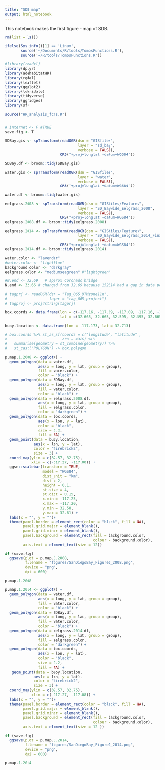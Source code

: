 ```yaml
---
title: "SDB map"
output: html_notebook
---
```


This notebook makes the first figure - map of SDB. 

```r
rm(list = ls())

ifelse(Sys.info()[1] == 'Linux',
       source('~/Documents/R/tools/TomosFunctions.R'),
       source('~/R/tools/TomosFunctions.R'))

#library(readxl)
library(dplyr)
library(adehabitatHR)
library(rgdal)
library(leaflet) 
library(ggplot2)
library(lubridate)
library(tidyverse)
library(ggridges)
library(sf)

source("HR_analysis_fcns.R")


# internet <- F #TRUE
save.fig <- T

SDBay.gis <- spTransform(readOGR(dsn = "GISfiles",
                                 layer = "sd_bay",
                                 verbose = FALSE),
                         CRS("+proj=longlat +datum=WGS84"))

SDBay.df <- broom::tidy(SDBay.gis)

water.gis <- spTransform(readOGR(dsn = "GISfiles",
                                 layer = "water",
                                 verbose = FALSE),
                         CRS("+proj=longlat +datum=WGS84"))

water.df <- broom::tidy(water.gis)

eelgrass.2008 <- spTransform(readOGR(dsn = "GISfiles/Features",
                                 layer = "SD_Baywide_Eelgrass_2008",
                                 verbose = FALSE),
                         CRS("+proj=longlat +datum=WGS84"))
eelgrass.2008.df <- broom::tidy(eelgrass.2008)

eelgrass.2014 <- spTransform(readOGR(dsn = "GISfiles/Features",
                                 layer = "SD_Baywide_Eelgrass_2014_Final",
                                 verbose = FALSE),
                         CRS("+proj=longlat +datum=WGS84"))
eelgrass.2014.df <- broom::tidy(eelgrass.2014)

water.color <- "lavender"
#water.color <- "lightblue"
background.color <- "darkgray"
eelgrass.color <- "mediumseagreen" #"lightgreen"

#N.end <- 32.69   # approx Coronado bridge
N.end <- 32.66 # changed from 32.69 because 152314 had a gap in data points between ~32.65 and ~32.66 - seems like there was a different behavior south and north of 32.66
```


```r

# tagprj <- readOGR(dsn = "Tag_065_UTMzone11n", 
#                   layer = "tag_065_project")
# tagproj <- proj4string(tagprj)

box.coords <- data.frame(lon = c(-117.16, -117.09, -117.09, -117.16, -117.16),
                         lat = c(32.665, 32.665, 32.595, 32.595, 32.665))

buoy.location <- data.frame(lon = -117.173, lat = 32.713)

# box.coords %>% st_as_sf(coords = c("longitude", "latitude"),
#                         crs = 4326) %>%
#   summarise(geometry = st_combine(geometry)) %>%
#   st_cast("POLYGON") -> box.polygon

p.map.1.2008 <- ggplot() + 
  geom_polygon(data = water.df,
               aes(x = long, y = lat, group = group),
               fill = water.color,
               color = "black") +
  geom_polygon(data = SDBay.df,
               aes(x = long, y = lat, group = group),
               fill = water.color,
               color = "black") +
  geom_polygon(data = eelgrass.2008.df,
               aes(x = long, y = lat, group = group),
               fill = eelgrass.color,
               color = "darkgreen") +
  geom_polygon(data = box.coords,
               aes(x = lon, y = lat),
               color = "black",
               size = 1.2,
               fill = NA) + 
  geom_point(data = buoy.location,
             aes(x = lon, y = lat),
             color = "firebrick2",
             size = 3) + 
  coord_map(ylim = c(32.57, 32.75),
            xlim = c(-117.27, -117.08)) + 
  ggsn::scalebar(transform = TRUE,
                 model = "WGS84",
                 dist_unit = "km", 
                 dist = 2,
                 height = 0.1,
                 st.size = 4,
                 st.dist = 0.15,
                 x.min = -117.25,
                 x.max = -117.20,
                 y.min = 32.58,
                 y.max = 32.61) +
  labs(x = "", y = "")+ 
  theme(panel.border = element_rect(color = "black", fill = NA),
        panel.grid.major = element_blank(),
        panel.grid.minor = element_blank(),
        panel.background = element_rect(fill = background.color,
                                        colour = background.color),
        axis.text = element_text(size = 12))  

if (save.fig)
  ggsave(plot = p.map.1.2008,
         filename = "figures/SanDiegoBay_Figure1_2008.png",
         device = "png",
         dpi = 600)

p.map.1.2008
```

```r
p.map.1.2014 <- ggplot() + 
  geom_polygon(data = water.df,
               aes(x = long, y = lat, group = group),
               fill = water.color,
               color = "black") +
  geom_polygon(data = SDBay.df,
               aes(x = long, y = lat, group = group),
               fill = water.color,
               color = "black") +
  geom_polygon(data = eelgrass.2014.df,
               aes(x = long, y = lat, group = group),
               fill = eelgrass.color,
               color = "darkgreen") +
  geom_polygon(data = box.coords,
               aes(x = lon, y = lat),
               color = "black",
               size = 1.2,
               fill = NA) + 
   geom_point(data = buoy.location,
             aes(x = lon, y = lat),
             color = "firebrick2",
             size = 3) + 
  coord_map(ylim = c(32.57, 32.75),
            xlim = c(-117.27, -117.08)) + 
  labs(x = "", y = "")+ 
  theme(panel.border = element_rect(color = "black", fill = NA),
        panel.grid.major = element_blank(),
        panel.grid.minor = element_blank(),
        panel.background = element_rect(fill = background.color,
                                        colour = background.color),
        axis.text = element_text(size = 12 ))  

if (save.fig)
  ggsave(plot = p.map.1.2014,
         filename = "figures/SanDiegoBay_Figure1_2014.png",
         device = "png",
         dpi = 600)

p.map.1.2014
```





